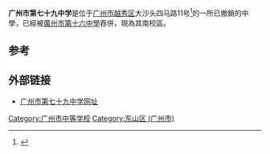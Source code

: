 '''广州市第七十九中学'''是位于[[广州市|广州市]][[越秀区|越秀区]]大沙头四马路11号<ref>{{Cite book|title=广东省法人单位全新纪录 教科文卫卷 上下册合订本|last=广东省统计局，广东省基本单位普查办公室编|first=|publisher=北京：中国统计出版社|year=2003.08|isbn=7-5037-4039-6|location=|pages=55}}</ref>的一所已撤銷的中學，已經被[[廣州市第十六中學|廣州市第十六中學]]吞併，現為其南校區。

==参考==
{{reflist}}
== 外部链接 ==
*[https://web.archive.org/web/20090426050759/http://www.79z.net/ 广州市第七十九中学网址]

[[Category:广州市中等学校|Category:广州市中等学校]]
[[Category:东山区_(广州市)|Category:东山区 (广州市)]]